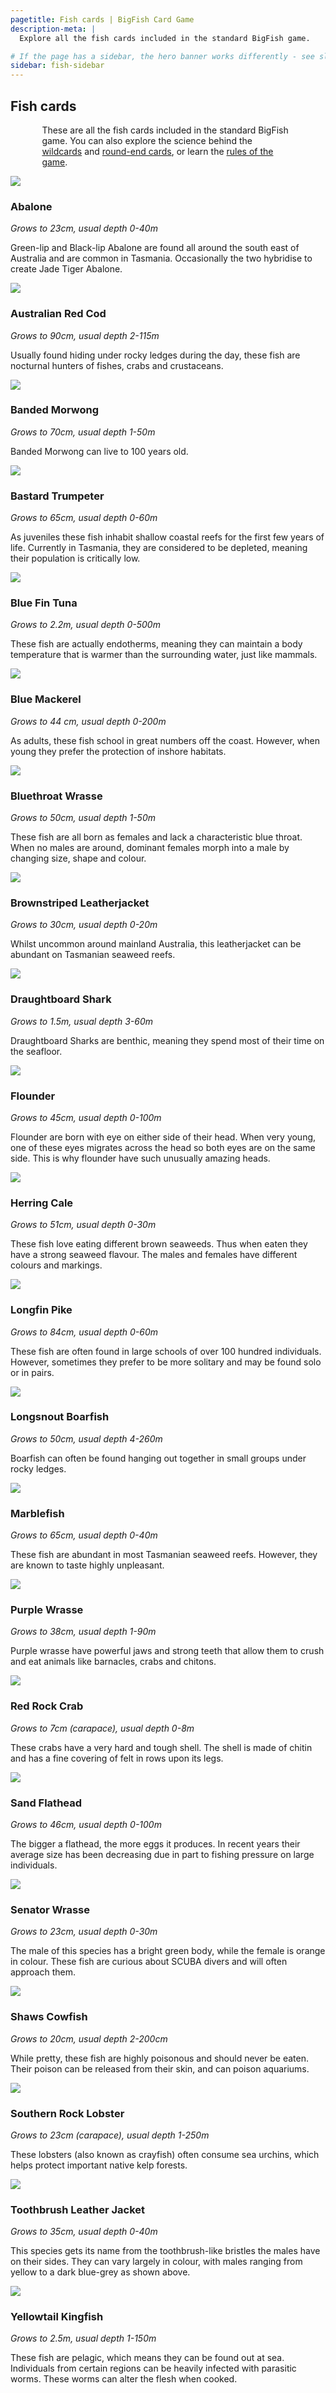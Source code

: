 ```yaml
---
pagetitle: Fish cards | BigFish Card Game
description-meta: |
  Explore all the fish cards included in the standard BigFish game.

# If the page has a sidebar, the hero banner works differently - see slight change to code below
sidebar: fish-sidebar
---
```


::: {.column-page-right .hero-img .hero-strip-page .img-container}

:::

## Fish cards

::: {.text-center style="margin-left: 10%; margin-right: 10%;"}
These are all the fish cards included in the standard BigFish game. You can also explore the science behind the [wildcards](../pages/wildcards.qmd) and [round-end cards](../pages/round-end-cards.qmd), or learn the [rules of the game](../pages/rules.qmd).
:::

<!-- This is the main fish grid -->
:::::: {.grid .justify-contents-evenly .align-items-center .p-2}

<!-- Each fish has it's own sub-grid in the main grid -->
::::: {.g-col-12 .g-col-xxl-6 style="flex-grow: 1;"}
:::: {.grid .align-items-center .p-2}
::: {.g-col-12 .g-col-sm-5 .g-col-xxl-4 .text-center style="flex-grow: 1;"}
![](../resources/images/cards/fish-cards/abalone.jpg){.image-card .lightbox}
:::

::: {.g-col-12 .g-col-sm-7 .g-col-xxl-8 style="flex-grow: 1;"}
### Abalone {#sec-abalone}

*Grows to 23cm, usual depth 0-40m*

Green-lip and Black-lip Abalone are found all around the south east of Australia and are common in Tasmania. Occasionally the two hybridise to create Jade Tiger Abalone. 
:::
::::
:::::
<!-- End of individual fish sub-grid -->

::::: {.g-col-12 .g-col-xxl-6 style="flex-grow: 1;"}
:::: {.grid .align-items-center .p-2}
::: {.g-col-12 .g-col-sm-5 .g-col-xxl-4 .text-center style="flex-grow: 1;"}
![](../resources/images/cards/fish-cards/australian-red-cod.jpg){.image-card .lightbox}
:::

::: {.g-col-12 .g-col-sm-7 .g-col-xxl-8 style="flex-grow: 1;"}
### Australian Red Cod {#sec-australian-red-cod}

*Grows to 90cm, usual depth 2-115m*

Usually found hiding under rocky ledges during the day, these fish are nocturnal hunters of fishes, crabs and crustaceans.
:::
::::
:::::

::::: {.g-col-12 .g-col-xxl-6 style="flex-grow: 1;"}
:::: {.grid .align-items-center .p-2}
::: {.g-col-12 .g-col-sm-5 .g-col-xxl-4 .text-center style="flex-grow: 1;"}
![](../resources/images/cards/fish-cards/banded-morwong.jpg){.image-card .lightbox}
:::

::: {.g-col-12 .g-col-sm-7 .g-col-xxl-8 style="flex-grow: 1;"}
### Banded Morwong {#sec-banded-morwong}

*Grows to 70cm, usual depth 1-50m*

Banded Morwong can live to 100 years old.
:::
::::
:::::

::::: {.g-col-12 .g-col-xxl-6 style="flex-grow: 1;"}
:::: {.grid .align-items-center .p-2}
::: {.g-col-12 .g-col-sm-5 .g-col-xxl-4 .text-center style="flex-grow: 1;"}
![](../resources/images/cards/fish-cards/bastard-trumpeter.jpg){.image-card .lightbox}
:::

::: {.g-col-12 .g-col-sm-7 .g-col-xxl-8 style="flex-grow: 1;"}
### Bastard Trumpeter {#sec-bastard-trumpeter}

*Grows to 65cm, usual depth 0-60m*

As juveniles these fish inhabit shallow coastal reefs for the first few years of life. Currently in Tasmania, they are considered to be depleted, meaning their population is critically low.
:::
::::
:::::

::::: {.g-col-12 .g-col-xxl-6 style="flex-grow: 1;"}
:::: {.grid .align-items-center .p-2}
::: {.g-col-12 .g-col-sm-5 .g-col-xxl-4 .text-center style="flex-grow: 1;"}
![](../resources/images/cards/fish-cards/blue-fin-tuna.jpg){.image-card .lightbox}
:::

::: {.g-col-12 .g-col-sm-7 .g-col-xxl-8 style="flex-grow: 1;"}
### Blue Fin Tuna {#sec-blue-fin-tuna}

*Grows to 2.2m, usual depth 0-500m*

These fish are actually endotherms, meaning they can maintain a body temperature that is warmer than the surrounding water, just like mammals.
:::
::::
:::::

::::: {.g-col-12 .g-col-xxl-6 style="flex-grow: 1;"}
:::: {.grid .align-items-center .p-2}
::: {.g-col-12 .g-col-sm-5 .g-col-xxl-4 .text-center style="flex-grow: 1;"}
![](../resources/images/cards/fish-cards/blue-mackerel.jpg){.image-card .lightbox}
:::

::: {.g-col-12 .g-col-sm-7 .g-col-xxl-8 style="flex-grow: 1;"}
### Blue Mackerel {#sec-blue-mackerel}

*Grows to 44 cm, usual depth 0-200m*

As adults, these fish school in great numbers off the coast. However, when young they prefer the protection of inshore habitats.
:::
::::
:::::

::::: {.g-col-12 .g-col-xxl-6 style="flex-grow: 1;"}
:::: {.grid .align-items-center .p-2}
::: {.g-col-12 .g-col-sm-5 .g-col-xxl-4 .text-center style="flex-grow: 1;"}
![](../resources/images/cards/fish-cards/abalone.jpg){.image-card .lightbox}
:::

::: {.g-col-12 .g-col-sm-7 .g-col-xxl-8 style="flex-grow: 1;"}
### Bluethroat Wrasse {#sec-bluethroat-wrasse}

*Grows to 50cm, usual depth 1-50m*

These fish are all born as females and lack a characteristic blue throat. When no males are around, dominant females morph into a male by changing size, shape and colour.
:::
::::
:::::

::::: {.g-col-12 .g-col-xxl-6 style="flex-grow: 1;"}
:::: {.grid .align-items-center .p-2}
::: {.g-col-12 .g-col-sm-5 .g-col-xxl-4 .text-center style="flex-grow: 1;"}
![](../resources/images/cards/fish-cards/brownstriped-leatherjacket.jpg){.image-card .lightbox}
:::

::: {.g-col-12 .g-col-sm-7 .g-col-xxl-8 style="flex-grow: 1;"}
### Brownstriped Leatherjacket {#sec-brownstriped-leatherjacket}

*Grows to 30cm, usual depth 0-20m*

Whilst uncommon around mainland Australia, this leatherjacket can be abundant on Tasmanian seaweed reefs.
:::
::::
:::::

::::: {.g-col-12 .g-col-xxl-6 style="flex-grow: 1;"}
:::: {.grid .align-items-center .p-2}
::: {.g-col-12 .g-col-sm-5 .g-col-xxl-4 .text-center style="flex-grow: 1;"}
![](../resources/images/cards/fish-cards/draughtboard-shark.jpg){.image-card .lightbox}
:::

::: {.g-col-12 .g-col-sm-7 .g-col-xxl-8 style="flex-grow: 1;"}
### Draughtboard Shark {#sec-draughtboard-shark}

*Grows to 1.5m, usual depth 3-60m*

Draughtboard Sharks are benthic, meaning they spend most of their time on the seafloor.
:::
::::
:::::

::::: {.g-col-12 .g-col-xxl-6 style="flex-grow: 1;"}
:::: {.grid .align-items-center .p-2}
::: {.g-col-12 .g-col-sm-5 .g-col-xxl-4 .text-center style="flex-grow: 1;"}
![](../resources/images/cards/fish-cards/flounder.jpg){.image-card .lightbox}
:::

::: {.g-col-12 .g-col-sm-7 .g-col-xxl-8 style="flex-grow: 1;"}
### Flounder {#sec-flounder}

*Grows to 45cm, usual depth 0-100m*

Flounder are born with eye on either side of their head. When very young, one of these eyes migrates across the head so both eyes are on the same side. This is why flounder have such unusually amazing heads.
:::
::::
:::::

::::: {.g-col-12 .g-col-xxl-6 style="flex-grow: 1;"}
:::: {.grid .align-items-center .p-2}
::: {.g-col-12 .g-col-sm-5 .g-col-xxl-4 .text-center style="flex-grow: 1;"}
![](../resources/images/cards/fish-cards/herring-cale.jpg){.image-card .lightbox}
:::

::: {.g-col-12 .g-col-sm-7 .g-col-xxl-8 style="flex-grow: 1;"}
### Herring Cale {#sec-herring-cale}

*Grows to 51cm, usual depth 0-30m*

These fish love eating different brown seaweeds. Thus when eaten they have a strong seaweed flavour. The males and females have different colours and markings.
:::
::::
:::::

::::: {.g-col-12 .g-col-xxl-6 style="flex-grow: 1;"}
:::: {.grid .align-items-center .p-2}
::: {.g-col-12 .g-col-sm-5 .g-col-xxl-4 .text-center style="flex-grow: 1;"}
![](../resources/images/cards/fish-cards/longfin-pike.jpg){.image-card .lightbox}
:::

::: {.g-col-12 .g-col-sm-7 .g-col-xxl-8 style="flex-grow: 1;"}
### Longfin Pike {#sec-longfin-pike}

*Grows to 84cm, usual depth 0-60m*

These fish are often found in large schools of over 100 hundred individuals. However, sometimes they prefer to be more solitary and may be found solo or in pairs.
:::
::::
:::::

::::: {.g-col-12 .g-col-xxl-6 style="flex-grow: 1;"}
:::: {.grid .align-items-center .p-2}
::: {.g-col-12 .g-col-sm-5 .g-col-xxl-4 .text-center style="flex-grow: 1;"}
![](../resources/images/cards/fish-cards/longsnout-boarfish.jpg){.image-card .lightbox}
:::

::: {.g-col-12 .g-col-sm-7 .g-col-xxl-8 style="flex-grow: 1;"}
### Longsnout Boarfish {#sec-longsnout-boarfish}

*Grows to 50cm, usual depth 4-260m*

Boarfish can often be found hanging out together in small groups under rocky ledges.
:::
::::
:::::

::::: {.g-col-12 .g-col-xxl-6 style="flex-grow: 1;"}
:::: {.grid .align-items-center .p-2}
::: {.g-col-12 .g-col-sm-5 .g-col-xxl-4 .text-center style="flex-grow: 1;"}
![](../resources/images/cards/fish-cards/marblefish.jpg){.image-card .lightbox}
:::

::: {.g-col-12 .g-col-sm-7 .g-col-xxl-8 style="flex-grow: 1;"}
### Marblefish {#sec-marblefish}

*Grows to 65cm, usual depth 0-40m*

These fish are abundant in most Tasmanian seaweed reefs. However, they are known to taste highly unpleasant.
:::
::::
:::::

::::: {.g-col-12 .g-col-xxl-6 style="flex-grow: 1;"}
:::: {.grid .align-items-center .p-2}
::: {.g-col-12 .g-col-sm-5 .g-col-xxl-4 .text-center style="flex-grow: 1;"}
![](../resources/images/cards/fish-cards/purple-wrasse.jpg){.image-card .lightbox}
:::

::: {.g-col-12 .g-col-sm-7 .g-col-xxl-8 style="flex-grow: 1;"}
### Purple Wrasse {#sec-purple-wrasse}

*Grows to 38cm, usual depth 1-90m*

Purple wrasse have powerful jaws and strong teeth that allow them to crush and eat animals like barnacles, crabs and chitons.
:::
::::
:::::

::::: {.g-col-12 .g-col-xxl-6 style="flex-grow: 1;"}
:::: {.grid .align-items-center .p-2}
::: {.g-col-12 .g-col-sm-5 .g-col-xxl-4 .text-center style="flex-grow: 1;"}
![](../resources/images/cards/fish-cards/red-rock-crab.jpg){.image-card .lightbox}
:::

::: {.g-col-12 .g-col-sm-7 .g-col-xxl-8 style="flex-grow: 1;"}
### Red Rock Crab {#sec-red-rock-crab}

*Grows to 7cm (carapace), usual depth 0-8m*

These crabs have a very hard and tough shell. The shell is made of chitin and has a fine covering of felt in rows upon its legs.
:::
::::
:::::

::::: {.g-col-12 .g-col-xxl-6 style="flex-grow: 1;"}
:::: {.grid .align-items-center .p-2}
::: {.g-col-12 .g-col-sm-5 .g-col-xxl-4 .text-center style="flex-grow: 1;"}
![](../resources/images/cards/fish-cards/sand-flathead.jpg){.image-card .lightbox}
:::

::: {.g-col-12 .g-col-sm-7 .g-col-xxl-8 style="flex-grow: 1;"}
### Sand Flathead {#sec-sand-flathead}

*Grows to 46cm, usual depth 0-100m*

The bigger a flathead, the more eggs it produces. In recent years their average size has been decreasing due in part to fishing pressure on large individuals.
:::
::::
:::::

::::: {.g-col-12 .g-col-xxl-6 style="flex-grow: 1;"}
:::: {.grid .align-items-center .p-2}
::: {.g-col-12 .g-col-sm-5 .g-col-xxl-4 .text-center style="flex-grow: 1;"}
![](../resources/images/cards/fish-cards/senator-wrasse.jpg){.image-card .lightbox}
:::

::: {.g-col-12 .g-col-sm-7 .g-col-xxl-8 style="flex-grow: 1;"}
### Senator Wrasse {#sec-senator-wrasse}

*Grows to 23cm, usual depth 0-30m*

The male of this species has a bright green body, while the female is orange in colour. These fish are curious about SCUBA divers and will often approach them.
:::
::::
:::::

::::: {.g-col-12 .g-col-xxl-6 style="flex-grow: 1;"}
:::: {.grid .align-items-center .p-2}
::: {.g-col-12 .g-col-sm-5 .g-col-xxl-4 .text-center style="flex-grow: 1;"}
![](../resources/images/cards/fish-cards/shaws-cowfish.jpg){.image-card .lightbox}
:::

::: {.g-col-12 .g-col-sm-7 .g-col-xxl-8 style="flex-grow: 1;"}
### Shaws Cowfish {#sec-shaws-cowfish}

*Grows to 20cm, usual depth 2-200cm*

While pretty, these fish are highly poisonous and should never be eaten. Their poison can be released from their skin, and can poison aquariums.
:::
::::
:::::

::::: {.g-col-12 .g-col-xxl-6 style="flex-grow: 1;"}
:::: {.grid .align-items-center .p-2}
::: {.g-col-12 .g-col-sm-5 .g-col-xxl-4 .text-center style="flex-grow: 1;"}
![](../resources/images/cards/fish-cards/southern-rock-lobster.jpg){.image-card .lightbox}
:::

::: {.g-col-12 .g-col-sm-7 .g-col-xxl-8 style="flex-grow: 1;"}
### Southern Rock Lobster {#sec-southern-rock-lobster}

*Grows to 23cm (carapace), usual depth 1-250m*

These lobsters (also known as crayfish) often consume sea urchins, which helps protect important native kelp forests.
:::
::::
:::::

::::: {.g-col-12 .g-col-xxl-6 style="flex-grow: 1;"}
:::: {.grid .align-items-center .p-2}
::: {.g-col-12 .g-col-sm-5 .g-col-xxl-4 .text-center style="flex-grow: 1;"}
![](../resources/images/cards/fish-cards/toothbrush-leather-jacket.jpg){.image-card .lightbox}
:::

::: {.g-col-12 .g-col-sm-7 .g-col-xxl-8 style="flex-grow: 1;"}
### Toothbrush Leather Jacket {#sec-toothbrush-leather-jacket}

*Grows to 35cm, usual depth 0-40m*

This species gets its name from the toothbrush-like bristles the males have on their sides. They can vary largely in colour, with males ranging from yellow to a dark blue-grey as shown above.
:::
::::
:::::

::::: {.g-col-12 .g-col-xxl-6 style="flex-grow: 1;"}
:::: {.grid .align-items-center .p-2}
::: {.g-col-12 .g-col-sm-5 .g-col-xxl-4 .text-center style="flex-grow: 1;"}
![](../resources/images/cards/fish-cards/yellowtail-kingfish.jpg){.image-card .lightbox}
:::

::: {.g-col-12 .g-col-sm-7 .g-col-xxl-8 style="flex-grow: 1;"}
### Yellowtail Kingfish {#sec-yellowtail-kingfish}

*Grows to 2.5m, usual depth 1-150m*

These fish are pelagic, which means they can be found out at sea. Individuals from certain regions can be heavily infected with parasitic worms. These worms can alter the flesh when cooked.
:::
::::
:::::
::::::

